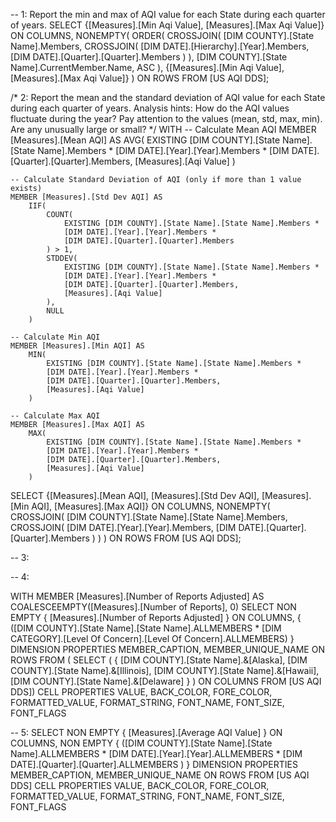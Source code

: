 
-- 1: Report the min and max of AQI value for each State during each quarter of years.
SELECT 
    {[Measures].[Min Aqi Value], [Measures].[Max Aqi Value]} ON COLUMNS,
    NONEMPTY(
        ORDER(
            CROSSJOIN(
                [DIM COUNTY].[State Name].Members,
                CROSSJOIN(
                    [DIM DATE].[Hierarchy].[Year].Members,
                    [DIM DATE].[Quarter].[Quarter].Members
                )
            ),
            [DIM COUNTY].[State Name].CurrentMember.Name,
			ASC
        ),
        {[Measures].[Min Aqi Value], [Measures].[Max Aqi Value]}
    ) ON ROWS
FROM 
    [US AQI DDS];


/* 2: Report the mean and the standard deviation of AQI value for each State during
each quarter of years. Analysis hints: How do the AQI values fluctuate during the
year? Pay attention to the values (mean, std, max, min). Are any unusually large or
small? 
*/
WITH
    -- Calculate Mean AQI
    MEMBER [Measures].[Mean AQI] AS
        AVG(
            EXISTING [DIM COUNTY].[State Name].[State Name].Members * 
            [DIM DATE].[Year].[Year].Members * 
            [DIM DATE].[Quarter].[Quarter].Members, 
            [Measures].[Aqi Value]
        )

    -- Calculate Standard Deviation of AQI (only if more than 1 value exists)
    MEMBER [Measures].[Std Dev AQI] AS
        IIF(
            COUNT(
                EXISTING [DIM COUNTY].[State Name].[State Name].Members * 
                [DIM DATE].[Year].[Year].Members * 
                [DIM DATE].[Quarter].[Quarter].Members
            ) > 1,
            STDDEV(
                EXISTING [DIM COUNTY].[State Name].[State Name].Members * 
                [DIM DATE].[Year].[Year].Members * 
                [DIM DATE].[Quarter].[Quarter].Members, 
                [Measures].[Aqi Value]
            ),
            NULL
        )

    -- Calculate Min AQI
    MEMBER [Measures].[Min AQI] AS
        MIN(
            EXISTING [DIM COUNTY].[State Name].[State Name].Members * 
            [DIM DATE].[Year].[Year].Members * 
            [DIM DATE].[Quarter].[Quarter].Members, 
            [Measures].[Aqi Value]
        )

    -- Calculate Max AQI
    MEMBER [Measures].[Max AQI] AS
        MAX(
            EXISTING [DIM COUNTY].[State Name].[State Name].Members * 
            [DIM DATE].[Year].[Year].Members * 
            [DIM DATE].[Quarter].[Quarter].Members, 
            [Measures].[Aqi Value]
        )

SELECT
    {[Measures].[Mean AQI], [Measures].[Std Dev AQI], [Measures].[Min AQI], [Measures].[Max AQI]} ON COLUMNS,
    NONEMPTY(
        CROSSJOIN(
            [DIM COUNTY].[State Name].[State Name].Members,
            CROSSJOIN(
                [DIM DATE].[Year].[Year].Members,
                [DIM DATE].[Quarter].[Quarter].Members
            )
        )
    ) ON ROWS
FROM 
    [US AQI DDS];

-- 3:


-- 4: 

WITH 
MEMBER [Measures].[Number of Reports Adjusted] AS
    COALESCEEMPTY([Measures].[Number of Reports], 0)
SELECT 
    NON EMPTY { [Measures].[Number of Reports Adjusted] } ON COLUMNS, 
    { ([DIM COUNTY].[State Name].[State Name].ALLMEMBERS * 
       [DIM CATEGORY].[Level Of Concern].[Level Of Concern].ALLMEMBERS) } 
    DIMENSION PROPERTIES MEMBER_CAPTION, MEMBER_UNIQUE_NAME ON ROWS 
FROM 
    ( SELECT 
        ( { [DIM COUNTY].[State Name].&[Alaska], 
            [DIM COUNTY].[State Name].&[Illinois], 
            [DIM COUNTY].[State Name].&[Hawaii], 
            [DIM COUNTY].[State Name].&[Delaware] } ) ON COLUMNS 
      FROM [US AQI DDS]) 
CELL PROPERTIES VALUE, BACK_COLOR, FORE_COLOR, FORMATTED_VALUE, FORMAT_STRING, FONT_NAME, FONT_SIZE, FONT_FLAGS


-- 5: 
SELECT 
    NON EMPTY { [Measures].[Average AQI Value] } ON COLUMNS, 
    NON EMPTY { ([DIM COUNTY].[State Name].[State Name].ALLMEMBERS 
        * [DIM DATE].[Year].[Year].ALLMEMBERS 
        * [DIM DATE].[Quarter].[Quarter].ALLMEMBERS ) } 
        DIMENSION PROPERTIES MEMBER_CAPTION, MEMBER_UNIQUE_NAME ON ROWS 
FROM [US AQI DDS] 
CELL PROPERTIES VALUE, BACK_COLOR, FORE_COLOR, FORMATTED_VALUE, FORMAT_STRING, FONT_NAME, FONT_SIZE, FONT_FLAGS